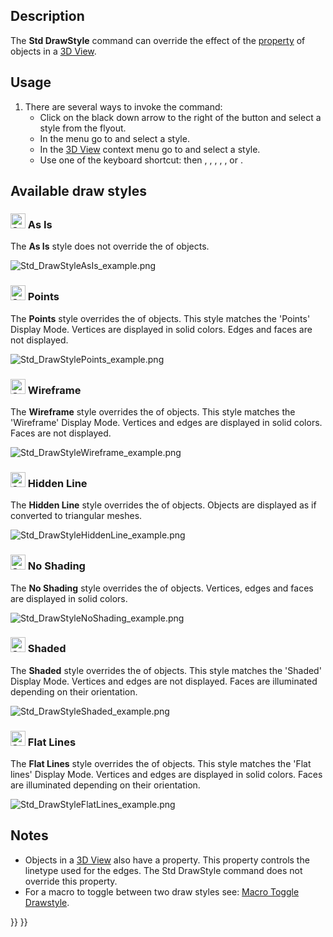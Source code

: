 <languages/>
<translate>

<!--T:14-->
{{Docnav
|[[Std_FreezeViews|FreezeViews]]
|[[Std_SelBoundingBox|SelBoundingBox]]
|[[Std_View_Menu|Std View Menu]]
|IconL=
|IconR=Std_SelBoundingBox.svg
|IconC=Freecad.svg
}}

<!--T:1-->
{{GuiCommand
|Name=Std DrawStyle
|MenuLocation=View → Draw style → ...
|Workbenches=All
|Shortcut={{KEY|V}} {{KEY|1}} - {{KEY|V}} {{KEY|7}}
|SeeAlso=[[Std_SelBoundingBox|Std SelBoundingBox]]
}}

==Description== <!--T:2-->

<!--T:3-->
The '''Std DrawStyle''' command can override the effect of the {{PropertyView|Display Mode}} [[Property_View|property]] of objects in a [[3D_View|3D View]].

==Usage== <!--T:5-->

<!--T:6-->
# There are several ways to invoke the command:
#* Click on the black down arrow to the right of the {{Button|[[Image:Std_DrawStyleAsIs.svg|16px]] [[Std_DrawStyle|Draw style]]}} button and select a style from the flyout.
#* In the menu go to {{MenuCommand|View → Draw style}} and select a style.
#* In the [[3D_View|3D View]] context menu go to {{MenuCommand|Draw style}} and select a style.
#* Use one of the keyboard shortcut: {{KEY|V}} then {{KEY|1}}, {{KEY|2}}, {{KEY|3}}, {{KEY|4}}, {{KEY|5}}, {{KEY|6}} or {{KEY|7}}.

==Available draw styles== <!--T:15-->

===[[Image:Std_DrawStyleAsIs.svg|24px]] As Is=== <!--T:16-->

<!--T:17-->
The '''As Is''' style does not override the {{PropertyView|Display Mode}} of objects.

</translate>
[[Image:Std_DrawStyleAsIs_example.png]]
<translate>
<!--T:18-->
{{Caption|4 identical objects each with a different Display Mode (from left to right: 'Points', 'Wireframe', 'Shaded' and 'Flat lines') with the 'As Is' draw style applied}}

===[[Image:Std_DrawStylePoints.svg|24px]] Points=== <!--T:19-->

<!--T:20-->
The '''Points''' style overrides the {{PropertyView|Display Mode}} of objects. This style matches the 'Points' Display Mode. Vertices are displayed in solid colors. Edges and faces are not displayed.

</translate>
[[Image:Std_DrawStylePoints_example.png]]
<translate>
<!--T:21-->
{{Caption|The same objects with the 'Points' draw style applied}}

===[[Image:Std_DrawStyleWireFrame.svg|24px]] Wireframe=== <!--T:22-->

<!--T:23-->
The '''Wireframe''' style overrides the {{PropertyView|Display Mode}} of objects. This style matches the 'Wireframe' Display Mode. Vertices and edges are displayed in solid colors. Faces are not displayed.

</translate>
[[Image:Std_DrawStyleWireframe_example.png]]
<translate>
<!--T:24-->
{{Caption|The same objects with the 'Wireframe' draw style applied}}

===[[Image:Std_DrawStyleHiddenLine.svg|24px]] Hidden Line=== <!--T:25-->

<!--T:26-->
The '''Hidden Line''' style overrides the {{PropertyView|Display Mode}} of objects. Objects are displayed as if converted to triangular meshes.

</translate>
[[Image:Std_DrawStyleHiddenLine_example.png]]
<translate>
<!--T:27-->
{{Caption|The same objects with the 'Hidden Line' draw style applied}}

===[[Image:Std_DrawStyleNoShading.svg|24px]] No Shading=== <!--T:28-->

<!--T:29-->
The '''No Shading''' style overrides the {{PropertyView|Display Mode}} of objects. Vertices, edges and faces are displayed in solid colors.

</translate>
[[Image:Std_DrawStyleNoShading_example.png]]
<translate>
<!--T:30-->
{{Caption|The same objects with the 'No Shading' draw style applied}}

===[[Image:Std_DrawStyleShaded.svg|24px]] Shaded=== <!--T:31-->

<!--T:32-->
The '''Shaded''' style overrides the {{PropertyView|Display Mode}} of objects. This style matches the 'Shaded' Display Mode. Vertices and edges are not displayed. Faces are illuminated depending on their orientation.

</translate>
[[Image:Std_DrawStyleShaded_example.png]]
<translate>
<!--T:33-->
{{Caption|The same objects with the 'Shaded' draw style applied}}

===[[Image:Std_DrawStyleFlatLines.svg|24px]] Flat Lines=== <!--T:34-->

<!--T:35-->
The '''Flat Lines''' style overrides the {{PropertyView|Display Mode}} of objects. This style matches the 'Flat lines' Display Mode. Vertices and edges are displayed in solid colors. Faces are illuminated depending on their orientation.

</translate>
[[Image:Std_DrawStyleFlatLines_example.png]]
<translate>
<!--T:36-->
{{Caption|The same objects with the 'Flat Lines' draw style applied}}

==Notes== <!--T:8-->

<!--T:9-->
* Objects in a [[3D_View|3D View]] also have a {{PropertyView|Draw Style}} property. This property controls the linetype used for the edges. The Std DrawStyle command does not override this property.
* For a macro to toggle between two draw styles see: [[Macro_Toggle_Drawstyle|Macro Toggle Drawstyle]].


<!--T:37-->
{{Docnav
|[[Std_FreezeViews|FreezeViews]]
|[[Std_SelBoundingBox|SelBoundingBox]]
|[[Std_View_Menu|Std View Menu]]
|IconL=
|IconR=Std_SelBoundingBox.svg
|IconC=Freecad.svg
}}

</translate>
{{Std_Base_navi{{#translation:}}}}
{{Userdocnavi{{#translation:}}}}